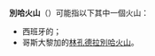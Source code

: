 '''別哈火山'''（{{lang-es|'''Vieja'''}}）可能指以下其中一個火山：
*西班牙的{{link-en|康伯利維亞火山|Cumbre Vieja}}；
*哥斯大黎加的[[林孔德拉別哈火山|林孔德拉別哈火山]]。

{{disambig}}